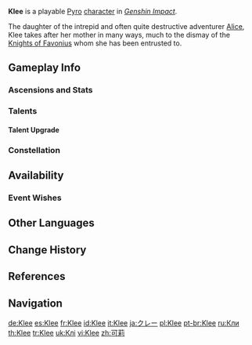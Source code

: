 {{CharacterTabs}}
{{About|the playable character|the [[Genius Invokation TCG]] Character Card|Klee (Character Card)}}
{{Character Infobox
|image            = <gallery>
Klee Card.png|Card
Character Klee Full Wish.png|Wish
Character Klee Game.png|In-Game
</gallery>

|type             = Playable <!--Playable Character Information-->
|quality           = 5
|weapon           = Catalyst
|element          = Pyro

|name             = Klee <!--Character Information-->
|realname         = <!-- Unrevealed -->
|birthday         = July 27th
|constellation    = Trifolium
|region           = Mondstadt
|affiliation      = Knights of Favonius
|dish             = Fish-Flavored Toast
|obtain           = Character Event Wishes
|event_name       = Sparkling Steps
|releaseDate      = 2020-10-20

|title            = Fleeing Sunlight <!--Titles-->
|title2           = Spark Knight

|voiceEN          = [[imdb:nm4810398|Poonam Basu]]<ref name="Klee EN/JP">Twitter: [https://twitter.com/GenshinImpact/status/1324547055549927425 EN & JP VA Announcement]</ref> <!--Voice Actors-->
|voiceCN          = {{w|zh:花玲|Hualing ({{zh|花玲}})}}<ref>Weibo: [https://weibo.com/6593199887/JoYOugEcl Klee Character Tales]</ref>
|voiceJP          = {{w|Misaki Kuno|Kuno Misaki ({{ja|久野美咲}})}}<ref name="Klee EN/JP"/>
|voiceKR          = {{w|ko:방연지|Bang Yeon-ji ({{ko|방연지}})}}<ref>Twitter: [https://twitter.com/genshinimpactkr/status/1324550792838144001 KR VA Announcement]</ref>

|mother           = Alice
}}
'''Klee''' is a playable [[Pyro]] [[character]] in ''[[Genshin Impact]]''.

The daughter of the intrepid and often quite destructive adventurer [[Alice]], Klee takes after her mother in many ways, much to the dismay of the [[Knights of Favonius]] whom she has been entrusted to.

==Gameplay Info==
===Ascensions and Stats===
{{Character Ascensions and Stats}}

===Talents===
{{Talent Table}}

====Talent Upgrade====
{{Talent Upgrade}}

===Constellation===
{{Constellation Table}}

==Availability==
===Event Wishes===
{{Featured}}

==Other Languages==
{{Other Languages|default_hidden = 1
|en      = Klee
|zhs     = 可莉
|zhs_rm  = Kělì
|zht     = 可莉
|zht_rm  = Kělì
|ja      = クレー
|ja_rm   = Kuree
|ko      = 클레
|ko_rm   = Keulle
|es      = Klee
|fr      = Klee
|ru      = Кли
|th      = Klee
|vi      = Klee
|de      = Klee
|id      = Klee
|pt      = Klee
|tr      = Klee
|it      = Klee
}}

==Change History==
{{Change History|1.0}}

==References==
{{Reflist}}

==Navigation==
{{Character Navbox}}

[[de:Klee]]
[[es:Klee]]
[[fr:Klee]]
[[id:Klee]]
[[it:Klee]]
[[ja:クレー]]
[[pl:Klee]]
[[pt-br:Klee]]
[[ru:Кли]]
[[th:Klee]]
[[tr:Klee]]
[[uk:Клі]]
[[vi:Klee]]
[[zh:可莉]]